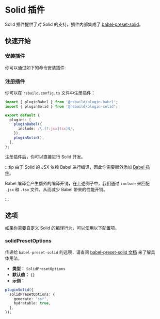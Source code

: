 # Solid 插件


<SourceCode href="https://github.com/web-infra-dev/rsbuild/tree/main/packages/plugin-solid" />

Solid 插件提供了对 Solid 的支持，插件内部集成了 [babel-preset-solid](https://github.com/solidjs/solid/tree/main/packages/babel-preset-solid)。

## 快速开始

### 安装插件

你可以通过如下的命令安装插件:


<PackageManagerTabs command="add @rsbuild/plugin-babel @rsbuild/plugin-solid -D" />

### 注册插件

你可以在 `rsbuild.config.ts` 文件中注册插件：

```ts title="rsbuild.config.ts"
import { pluginBabel } from '@rsbuild/plugin-babel';
import { pluginSolid } from '@rsbuild/plugin-solid';

export default {
  plugins: [
    pluginBabel({
      include: /\.(?:jsx|tsx)$/,
    }),
    pluginSolid(),
  ],
};
```

注册插件后，你可以直接进行 Solid 开发。

:::tip
由于 Solid 的 JSX 依赖 Babel 进行编译，因此你需要额外添加 [Babel 插件](/plugins/list/plugin-babel)。

Babel 编译会产生额外的编译开销，在上述例子中，我们通过 `include` 来匹配 `.jsx` 和 `.tsx` 文件，从而减少 Babel 带来的性能开销。

:::

## 选项

如果你需要自定义 Solid 的编译行为，可以使用以下配置项。

### solidPresetOptions

传递给 `babel-preset-solid` 的选项，请查阅 [babel-preset-solid 文档](https://www.npmjs.com/package/babel-preset-solid) 来了解具体用法。

- **类型：** `SolidPresetOptions`
- **默认值：** `{}`
- **示例：**

```ts
pluginSolid({
  solidPresetOptions: {
    generate: 'ssr',
    hydratable: true,
  },
});
```
